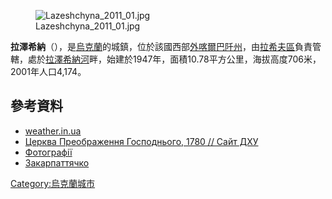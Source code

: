 [[Image:Lazeshchyna_2011_01.jpg|right]]

{{coord|48|16|9|N|24|25|7|E|scale:100000|display=title}}

'''拉澤希納'''（{{lang-uk|Лазещина}}），是[[烏克蘭|烏克蘭]]的城鎮，位於該國西部[[外喀爾巴阡州|外喀爾巴阡州]]，由[[拉希夫區|拉希夫區]]負責管轄，處於[[拉澤希納河|拉澤希納河]]畔，始建於1947年，面積10.78平方公里，海拔高度706米，2001年人口4,174。

==參考資料==
* [http://weather.in.ua/ua/zakarpatskaja/13016 weather.in.ua] {{Wayback|url=http://weather.in.ua/ua/zakarpatskaja/13016 |date=20200813162409 }}
* [http://www.derev.org.ua/zakarp/lazeschyna.htm Церква Преображення Господнього, 1780 // Сайт ДХУ] {{Wayback|url=http://www.derev.org.ua/zakarp/lazeschyna.htm |date=20200220071656 }}
* [https://web.archive.org/web/20101123011220/http://karpaty.prygl.net/lazescina.php Фотографії]
* [https://web.archive.org/web/20140905155532/http://zakarpattyachko.com.ua/2011-07-23-12-54-20/2011-07-23-13-43-52/lazeshchyna Закарпаттячко]

{{Ukraine-geo-stub}}
[[Category:烏克蘭城市|Category:烏克蘭城市]]